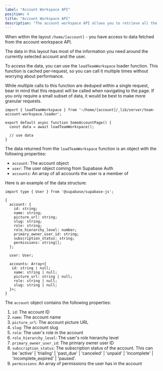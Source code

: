 ```yaml
---
label: "Account Workspace API"
position: 4
title: "Account Workspace API"
description: "The account workspace API allows you to retrieve all the data related to the current account."
---
```


When within the layout `/home/[account]` - you have access to data fetched from the account workspace API.

The data in this layout has most of the information you need around the currently selected account and the user.

To access the data, you can use the `loadTeamWorkspace` loader function. This function is cached per-request, so you can call it multiple times without worrying about performance.

While multiple calls to this function are deduped within a single request, bear in mind that this request will be called when navigating to the page. If you only require a small subset of data, it would be best to make more granular requests.

```tsx
import { loadTeamWorkspace } from '~/home/[account]/_lib/server/team-account-workspace.loader';

export default async function SomeAccountPage() {
  const data = await loadTeamWorkspace();

  // use data
}
```

The data returned from the `loadTeamWorkspace` function is an object with the following properties:

- `account`: The account object
- `user`: The user object coming from Supabase Auth
- `accounts`: An array of all accounts the user is a member of

Here is an example of the data structure:

```tsx
import type { User } from '@supabase/supabase-js';

{
  account: {
    id: string;
    name: string;
    picture_url: string;
    slug: string;
    role: string;
    role_hierarchy_level: number;
    primary_owner_user_id: string;
    subscription_status: string;
    permissions: string[];
  };

  user: User;

  accounts: Array<{
   id: string | null;
    name: string | null;
    picture_url: string | null;
    role: string | null;
    slug: string | null;
  }>;
}
```

The `account` object contains the following properties:
1. `id`: The account ID
2. `name`: The account name
3. `picture_url`: The account picture URL
4. `slug`: The account slug
5. `role`: The user's role in the account
6. `role_hierarchy_level`: The user's role hierarchy level
7. `primary_owner_user_id`: The primary owner user ID
8. `subscription_status`: The subscription status of the account. This can be 'active' | 'trialing' | 'past_due' | 'canceled' | 'unpaid' | 'incomplete' | 'incomplete_expired' | 'paused'.
9. `permissions`: An array of permissions the user has in the account
